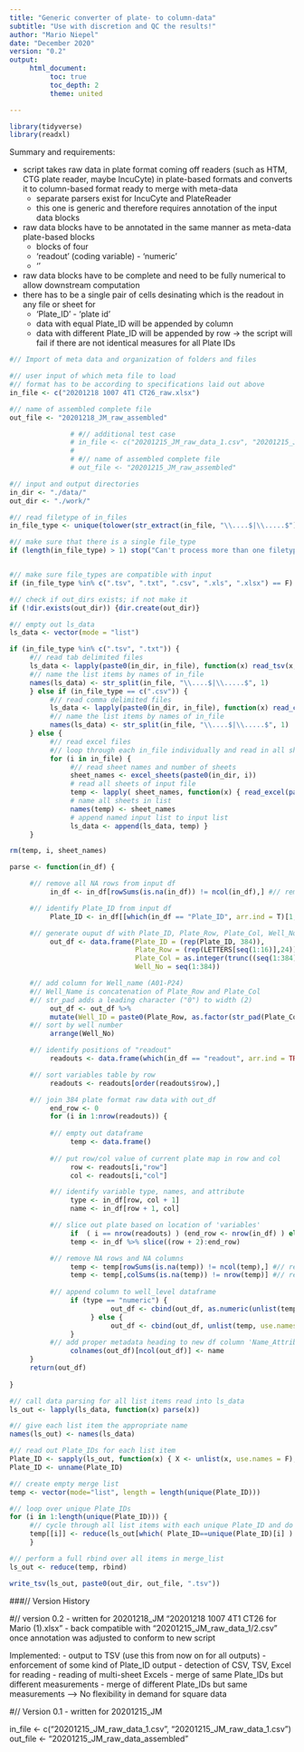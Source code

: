 ```yaml
---
title: "Generic converter of plate- to column-data"
subtitle: "Use with discretion and QC the results!"
author: "Mario Niepel"
date: "December 2020"
version: "0.2"
output:
     html_document:
          toc: true
          toc_depth: 2
          theme: united

---
```


```r

library(tidyverse)
library(readxl)

```

Summary and requirements:

- script takes raw data in plate format coming off readers (such as HTM, CTG plate reader, maybe IncuCyte) in plate-based formats and converts it to column-based format ready to merge with meta-data
     - separate parsers exist for IncuCyte and PlateReader
     - this one is generic and therefore requires annotation of the input data blocks
- raw data blocks have to be annotated in the same manner as meta-data plate-based blocks
     - blocks of four
     - 'readout' (coding variable) - 'numeric' 
     - '<measurement>'
- raw data blocks have to be complete and need to be fully numerical to allow downstream computation
- there has to be a single pair of cells desinating which is the readout in any file or sheet for
     - 'Plate_ID' - 'plate id'
     - data with equal Plate_ID will be appended by column
     - data with different Plate_ID will be appended by row
-> the script will fail if there are not identical measures for all Plate IDs




```r

#// Import of meta data and organization of folders and files

#// user input of which meta file to load
#// format has to be according to specifications laid out above
in_file <- c("20201218 1007 4T1 CT26_raw.xlsx")

#// name of assembled complete file
out_file <- "20201218_JM_raw_assembled"

               # #// additional test case
               # in_file <- c("20201215_JM_raw_data_1.csv", "20201215_JM_raw_data_2.csv")
               # 
               # #// name of assembled complete file
               # out_file <- "20201215_JM_raw_assembled"

#// input and output directories 
in_dir <- "./data/"
out_dir <- "./work/"

```


```r

#// read filetype of in_files
in_file_type <- unique(tolower(str_extract(in_file, "\\....$|\\.....$")))

#// make sure that there is a single file_type
if (length(in_file_type) > 1) stop("Can't process more than one filetype at once.")


#// make sure file_types are compatible with input
if (in_file_type %in% c(".tsv", ".txt", ".csv", ".xls", ".xlsx") == F) stop("Filetype not recognized.")

#// check if out_dirs exists; if not make it
if (!dir.exists(out_dir)) {dir.create(out_dir)}

```



```r
#// empty out ls_data
ls_data <- vector(mode = "list")

if (in_file_type %in% c(".tsv", ".txt")) {
     #// read tab delimited files
     ls_data <- lapply(paste0(in_dir, in_file), function(x) read_tsv(x, col_names = FALSE)) 
     #// name the list items by names of in_file
     names(ls_data) <- str_split(in_file, "\\....$|\\.....$", 1)
     } else if (in_file_type == c(".csv")) {
          #// read comma delimited files
          ls_data <- lapply(paste0(in_dir, in_file), function(x) read_csv(x, col_names = FALSE)) 
          #// name the list items by names of in_file
          names(ls_data) <- str_split(in_file, "\\....$|\\.....$", 1)
     } else { 
          #// read excel files
          #// loop through each in_file individually and read in all sheets
          for (i in in_file) {
               #// read sheet names and number of sheets
               sheet_names <- excel_sheets(paste0(in_dir, i)) 
               # read all sheets of input file
               temp <- lapply( sheet_names, function(x) { read_excel(paste0(in_dir, i), x, col_names = FALSE ) } )
               # name all sheets in list
               names(temp) <- sheet_names
               # append named input list to input list
               ls_data <- append(ls_data, temp) }
     }

rm(temp, i, sheet_names)

```




```r

parse <- function(in_df) {

     #// remove all NA rows from input df
          in_df <- in_df[rowSums(is.na(in_df)) != ncol(in_df),] #// remove cols of all NA

     #// identify Plate_ID from input df
          Plate_ID <- in_df[[which(in_df == "Plate_ID", arr.ind = T)[1,1], which(in_df == "Plate_ID", arr.ind = T)[1,2] + 1]]

     #// generate ouput df with Plate_ID, Plate_Row, Plate_Col, Well_No
          out_df <- data.frame(Plate_ID = (rep(Plate_ID, 384)),
                               Plate_Row = (rep(LETTERS[seq(1:16)],24)),
                               Plate_Col = as.integer(trunc((seq(1:384) + 15)/16)),
                               Well_No = seq(1:384))

     #// add column for Well_name (A01-P24)
     #// Well_Name is concatenation of Plate_Row and Plate_Col
     #// str_pad adds a leading character ("0") to width (2)
          out_df <- out_df %>% 
          mutate(Well_ID = paste0(Plate_Row, as.factor(str_pad(Plate_Col, 2, pad = "0")))) %>%
     #// sort by well number
          arrange(Well_No)

     #// identify positions of "readout"
          readouts <- data.frame(which(in_df == "readout", arr.ind = TRUE))       

     #// sort variables table by row
          readouts <- readouts[order(readouts$row),]                         

     #// join 384 plate format raw data with out_df
          end_row <- 0
          for (i in 1:nrow(readouts)) {   
     
          #// empty out dataframe
               temp <- data.frame()
        
          #// put row/col value of current plate map in row and col
               row <- readouts[i,"row"]
               col <- readouts[i,"col"]

          #// identify variable type, names, and attribute
               type <- in_df[row, col + 1]
               name <- in_df[row + 1, col]

          #// slice out plate based on location of 'variables'
               if  ( i == nrow(readouts) ) (end_row <- nrow(in_df) ) else (end_row <- readouts[i + 1,"row"] - 1)
               temp <- in_df %>% slice((row + 2):end_row)

          #// remove NA rows and NA columns
               temp <- temp[rowSums(is.na(temp)) != ncol(temp),] #// remove cols of all NA
               temp <- temp[,colSums(is.na(temp)) != nrow(temp)] #// remove rows of all NA     
          
          #// append column to well_level dataframe
               if (type == "numeric") { 
                         out_df <- cbind(out_df, as.numeric(unlist(temp, use.names = F)))
                    } else {
                         out_df <- cbind(out_df, unlist(temp, use.names = F))
               }
          #// add proper metadata heading to new df column 'Name_Attribute' e.g drug_id
               colnames(out_df)[ncol(out_df)] <- name
     }
     return(out_df)
          
}


```




```r

#// call data parsing for all list items read into ls_data
ls_out <- lapply(ls_data, function(x) parse(x))

#// give each list item the appropriate name
names(ls_out) <- names(ls_data)

#// read out Plate_IDs for each list item
Plate_ID <- sapply(ls_out, function(x) { X <- unlist(x, use.names = F); x <- as.character(x[1,1]) } )
Plate_ID <- unname(Plate_ID)

#// create empty merge list
temp <- vector(mode="list", length = length(unique(Plate_ID)))

#// loop over unique Plate_IDs
for (i in 1:length(unique(Plate_ID))) {
     #// cycle through all list items with each unique Plate_ID and do full_join
     temp[[i]] <- reduce(ls_out[which( Plate_ID==unique(Plate_ID)[i] ) ], full_join)
     }

#// perform a full rbind over all items in merge_list
ls_out <- reduce(temp, rbind)


```




```r

write_tsv(ls_out, paste0(out_dir, out_file, ".tsv"))


```


###// Version History


#// version 0.2
- written for 20201218_JM
"20201218 1007 4T1 CT26 for Mario (1).xlsx"
- back compatible with "20201215_JM_raw_data_1/2.csv" once annotation was adjusted to conform to new script

Implemented:
- output to TSV (use this from now on for all outputs)
- enforcement of some kind of Plate_ID output
- detection of CSV, TSV, Excel for reading
- reading of multi-sheet Excels
- merge of same Plate_IDs but different measurements
- merge of different Plate_IDs but same measurements
--> No flexibility in demand for square data




#// Version 0.1
- written for 20201215_JM

in_file <- c("20201215_JM_raw_data_1.csv", "20201215_JM_raw_data_1.csv")
out_file <- "20201215_JM_raw_data_assembled"
